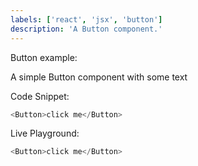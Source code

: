 ```yaml
---
labels: ['react', 'jsx', 'button']
description: 'A Button component.'
---
```



Button example:

A simple Button component with some text

Code Snippet:
```js
<Button>click me</Button>
```


Live Playground:
```js live
<Button>click me</Button>
```
